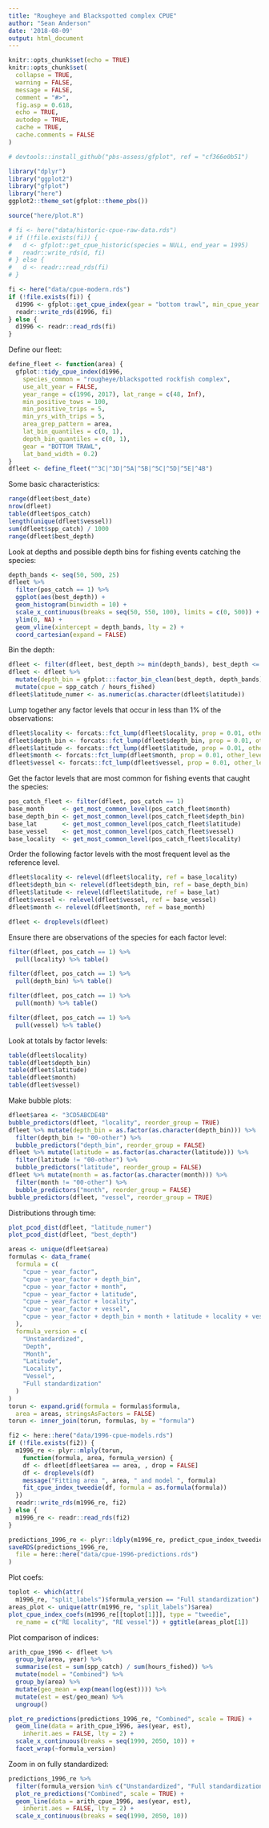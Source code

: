 ```yaml
---
title: "Rougheye and Blackspotted complex CPUE"
author: "Sean Anderson"
date: '2018-08-09'
output: html_document
---
```


```r
knitr::opts_chunk$set(echo = TRUE)
knitr::opts_chunk$set(
  collapse = TRUE,
  warning = FALSE,
  message = FALSE,
  comment = "#>",
  fig.asp = 0.618,
  echo = TRUE,
  autodep = TRUE,
  cache = TRUE,
  cache.comments = FALSE
)
```

```r
# devtools::install_github("pbs-assess/gfplot", ref = "cf366e0b51")
```

```r
library("dplyr")
library("ggplot2")
library("gfplot")
library("here")
ggplot2::theme_set(gfplot::theme_pbs())
```

```r
source("here/plot.R")
```

```r
# fi <- here("data/historic-cpue-raw-data.rds")
# if (!file.exists(fi)) {
#   d <- gfplot::get_cpue_historic(species = NULL, end_year = 1995)
#   readr::write_rds(d, fi)
# } else {
#   d <- readr::read_rds(fi)
# }
```

```r
fi <- here("data/cpue-modern.rds")
if (!file.exists(fi)) {
  d1996 <- gfplot::get_cpue_index(gear = "bottom trawl", min_cpue_year = 1996)
  readr::write_rds(d1996, fi)
} else {
  d1996 <- readr::read_rds(fi)
}
```

Define our fleet:

```r
define_fleet <- function(area) {
  gfplot::tidy_cpue_index(d1996,
    species_common = "rougheye/blackspotted rockfish complex",
    use_alt_year = FALSE,
    year_range = c(1996, 2017), lat_range = c(48, Inf),
    min_positive_tows = 100,
    min_positive_trips = 5,
    min_yrs_with_trips = 5,
    area_grep_pattern = area,
    lat_bin_quantiles = c(0, 1),
    depth_bin_quantiles = c(0, 1),
    gear = "BOTTOM TRAWL",
    lat_band_width = 0.2)
}
dfleet <- define_fleet("^3C|^3D|^5A|^5B|^5C|^5D|^5E|^4B")
```

Some basic characteristics:

```r
range(dfleet$best_date)
nrow(dfleet)
table(dfleet$pos_catch)
length(unique(dfleet$vessel))
sum(dfleet$spp_catch) / 1000
range(dfleet$best_depth)
```

Look at depths and possible depth bins for fishing events catching the species:

```r
depth_bands <- seq(50, 500, 25)
dfleet %>%
  filter(pos_catch == 1) %>% 
  ggplot(aes(best_depth)) +
  geom_histogram(binwidth = 10) +
  scale_x_continuous(breaks = seq(50, 550, 100), limits = c(0, 500)) +
  ylim(0, NA) +
  geom_vline(xintercept = depth_bands, lty = 2) +
  coord_cartesian(expand = FALSE)
```

Bin the depth:

```r
dfleet <- filter(dfleet, best_depth >= min(depth_bands), best_depth <= max(depth_bands))
dfleet <- dfleet %>%
  mutate(depth_bin = gfplot:::factor_bin_clean(best_depth, depth_bands)) %>% 
  mutate(cpue = spp_catch / hours_fished)
dfleet$latitude_numer <- as.numeric(as.character(dfleet$latitude))
```

Lump together any factor levels that occur in less than 1% of the observations:

```r
dfleet$locality <- forcats::fct_lump(dfleet$locality, prop = 0.01, other_level = "9999")
dfleet$depth_bin <- forcats::fct_lump(dfleet$depth_bin, prop = 0.01, other_level = "9999")
dfleet$latitude <- forcats::fct_lump(dfleet$latitude, prop = 0.01, other_level = "9999")
dfleet$month <- forcats::fct_lump(dfleet$month, prop = 0.01, other_level = "9999")
dfleet$vessel <- forcats::fct_lump(dfleet$vessel, prop = 0.01, other_level = "9999")
```

Get the factor levels that are most common for fishing events that caught the species:

```r
pos_catch_fleet <- filter(dfleet, pos_catch == 1)
base_month     <- get_most_common_level(pos_catch_fleet$month)
base_depth_bin <- get_most_common_level(pos_catch_fleet$depth_bin)
base_lat       <- get_most_common_level(pos_catch_fleet$latitude)
base_vessel    <- get_most_common_level(pos_catch_fleet$vessel)
base_locality  <- get_most_common_level(pos_catch_fleet$locality)
```

Order the following factor levels with the most frequent level as the reference level.

```r
dfleet$locality <- relevel(dfleet$locality, ref = base_locality)
dfleet$depth_bin <- relevel(dfleet$depth_bin, ref = base_depth_bin)
dfleet$latitude <- relevel(dfleet$latitude, ref = base_lat)
dfleet$vessel <- relevel(dfleet$vessel, ref = base_vessel)
dfleet$month <- relevel(dfleet$month, ref = base_month)

dfleet <- droplevels(dfleet)
```

Ensure there are observations of the species for each factor level:

```r
filter(dfleet, pos_catch == 1) %>%
  pull(locality) %>% table()

filter(dfleet, pos_catch == 1) %>%
  pull(depth_bin) %>% table()

filter(dfleet, pos_catch == 1) %>%
  pull(month) %>% table()

filter(dfleet, pos_catch == 1) %>%
  pull(vessel) %>% table()
```

Look at totals by factor levels:

```r
table(dfleet$locality)
table(dfleet$depth_bin)
table(dfleet$latitude)
table(dfleet$month)
table(dfleet$vessel)
```

Make bubble plots:

```r
dfleet$area <- "3CD5ABCDE4B"
bubble_predictors(dfleet, "locality", reorder_group = TRUE)
dfleet %>% mutate(depth_bin = as.factor(as.character(depth_bin))) %>% 
  filter(depth_bin != "00-other") %>% 
  bubble_predictors("depth_bin", reorder_group = FALSE)
dfleet %>% mutate(latitude = as.factor(as.character(latitude))) %>% 
  filter(latitude != "00-other") %>% 
  bubble_predictors("latitude", reorder_group = FALSE)
dfleet %>% mutate(month = as.factor(as.character(month))) %>% 
  filter(month != "00-other") %>% 
  bubble_predictors("month", reorder_group = FALSE)
bubble_predictors(dfleet, "vessel", reorder_group = TRUE)
```

Distributions through time:

```r
plot_pcod_dist(dfleet, "latitude_numer")
plot_pcod_dist(dfleet, "best_depth")
```

```r
areas <- unique(dfleet$area)
formulas <- data_frame(
  formula = c(
    "cpue ~ year_factor",
    "cpue ~ year_factor + depth_bin",
    "cpue ~ year_factor + month",
    "cpue ~ year_factor + latitude",
    "cpue ~ year_factor + locality",
    "cpue ~ year_factor + vessel",
    "cpue ~ year_factor + depth_bin + month + latitude + locality + vessel"
  ),
  formula_version = c(
    "Unstandardized",
    "Depth",
    "Month",
    "Latitude",
    "Locality",
    "Vessel",
    "Full standardization"
  )
)
torun <- expand.grid(formula = formulas$formula,
  area = areas, stringsAsFactors = FALSE)
torun <- inner_join(torun, formulas, by = "formula")

fi2 <- here::here("data/1996-cpue-models.rds")
if (!file.exists(fi2)) {
  m1996_re <- plyr::mlply(torun,
    function(formula, area, formula_version) {
    df <- dfleet[dfleet$area == area, , drop = FALSE]
    df <- droplevels(df)
    message("Fitting area ", area, " and model ", formula)
    fit_cpue_index_tweedie(df, formula = as.formula(formula))
  })
  readr::write_rds(m1996_re, fi2)
} else {
  m1996_re <- readr::read_rds(fi2)
}

predictions_1996_re <- plyr::ldply(m1996_re, predict_cpue_index_tweedie)
saveRDS(predictions_1996_re,
  file = here::here("data/cpue-1996-predictions.rds")
)
```

Plot coefs:

```r
toplot <- which(attr(
  m1996_re, "split_labels")$formula_version == "Full standardization")
areas_plot <- unique(attr(m1996_re, "split_labels")$area)
plot_cpue_index_coefs(m1996_re[[toplot[1]]], type = "tweedie", 
  re_name = c("RE locality", "RE vessel")) + ggtitle(areas_plot[1])
```

Plot comparison of indices:

```r
arith_cpue_1996 <- dfleet %>%
  group_by(area, year) %>%
  summarise(est = sum(spp_catch) / sum(hours_fished)) %>%
  mutate(model = "Combined") %>%
  group_by(area) %>%
  mutate(geo_mean = exp(mean(log(est)))) %>%
  mutate(est = est/geo_mean) %>%
  ungroup()

plot_re_predictions(predictions_1996_re, "Combined", scale = TRUE) +
  geom_line(data = arith_cpue_1996, aes(year, est),
    inherit.aes = FALSE, lty = 2) +
  scale_x_continuous(breaks = seq(1990, 2050, 10)) +
  facet_wrap(~formula_version)
```

Zoom in on fully standardized:

```r
predictions_1996_re %>% 
  filter(formula_version %in% c("Unstandardized", "Full standardization")) %>% 
  plot_re_predictions("Combined", scale = TRUE) +
  geom_line(data = arith_cpue_1996, aes(year, est),
    inherit.aes = FALSE, lty = 2) +
  scale_x_continuous(breaks = seq(1990, 2050, 10))
```

